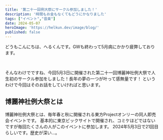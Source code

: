 ```yaml
---
title: '第二十一回例大祭にサークル参加しました！'
description: '時間もお金もなくてもどうにかなりました'
tags: ["イベント","音楽"]
date: 2024-05-07
heroImage: 'https://helkun.dev/image/blog/'
published: false
---
```

どうもこんにちは、へるくんです。GWも終わって5月病にかかり疲弊しております。

<br/>

そんなわけでですね、今回5月3日に開催された第二十一回博麗神社例大祭で人生初のサークル参加をしました！長年の夢の一つが叶って感無量です！
というわけで今回はそのお話をしていければと思います。

## 博麗神社例大祭とは
博麗神社例大祭とは、毎年春と秋に開催される東方Projectオンリーの同人即売会イベントです。
基本的に東京ビックサイトで開催され、コミケほどではないですが毎回たくさんの人がこのイベントに参加します。
2024年5月3日で21回目らしいです。歴史が深い...。

<UrlCard url="https://reitaisai.com/rts21/" />